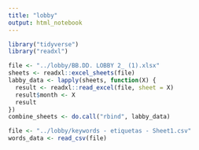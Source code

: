 ```yaml
---
title: "lobby"
output: html_notebook
---
```


```r
library("tidyverse")
library("readxl")
```

```r
file <- "../lobby/BB.DD. LOBBY 2_ (1).xlsx"
sheets <- readxl::excel_sheets(file)
labby_data <- lapply(sheets, function(X) {
  result <- readxl::read_excel(file, sheet = X)
  result$month <- X
  result
})
combine_sheets <- do.call("rbind", labby_data)
```

```r
file <- "../lobby/keywords - etiquetas - Sheet1.csv"
words_data <- read_csv(file)
```


